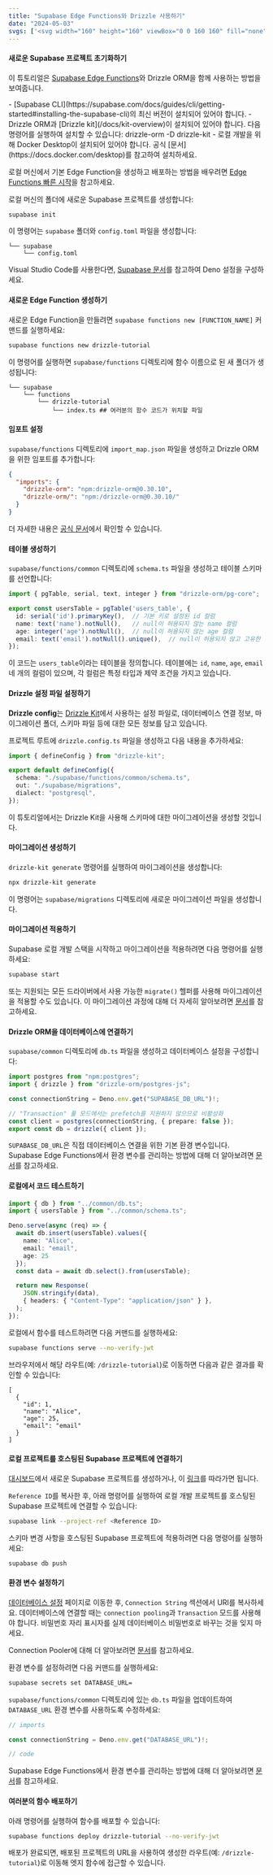 ```yaml
---
title: "Supabase Edge Functions와 Drizzle 사용하기"
date: "2024-05-03"
svgs: ['<svg width="160" height="160" viewBox="0 0 160 160" fill="none" xmlns="http://www.w3.org/2000/svg"><rect width="9.63139" height="40.8516" rx="4.8157" transform="matrix(0.873028 0.48767 -0.497212 0.867629 43.4805 67.3037)" fill="currentColor"></rect><rect width="9.63139" height="40.8516" rx="4.8157" transform="matrix(0.873028 0.48767 -0.497212 0.867629 76.9395 46.5342)" fill="currentColor"></rect><rect width="9.63139" height="40.8516" rx="4.8157" transform="matrix(0.873028 0.48767 -0.497212 0.867629 128.424 46.5352)" fill="currentColor"></rect><rect width="9.63139" height="40.8516" rx="4.8157" transform="matrix(0.873028 0.48767 -0.497212 0.867629 94.957 67.3037)" fill="currentColor"></rect></svg>', <svg width="24" height="25" viewBox="0 0 24 25" fill="currentColor" xmlns="http://www.w3.org/2000/svg"><path d="M13.3501 21.1611C12.9303 21.6898 12.079 21.4002 12.0689 20.7251L11.921 10.8511H18.5603C19.7628 10.8511 20.4335 12.24 19.6857 13.1818L13.3501 21.1611Z" /><path d="M10.6499 5.27307C11.0697 4.7443 11.921 5.03403 11.9311 5.70913L11.996 15.5831H5.43981C4.23723 15.5831 3.56652 14.1942 4.31432 13.2524L10.6499 5.27307Z"/></svg>]
---
```



#### 새로운 Supabase 프로젝트 초기화하기

이 튜토리얼은 [Supabase Edge Functions](https://supabase.com/docs/guides/functions)와 Drizzle ORM을 함께 사용하는 방법을 보여줍니다.

<Prerequisites>
- [Supabase CLI](https://supabase.com/docs/guides/cli/getting-started#installing-the-supabase-cli)의 최신 버전이 설치되어 있어야 합니다.
- Drizzle ORM과 [Drizzle kit](/docs/kit-overview)이 설치되어 있어야 합니다. 다음 명령어를 실행하여 설치할 수 있습니다:
<Npm>
drizzle-orm
-D drizzle-kit
</Npm>
- 로컬 개발을 위해 Docker Desktop이 설치되어 있어야 합니다. 공식 [문서](https://docs.docker.com/desktop)를 참고하여 설치하세요.
</Prerequisites>

로컬 머신에서 기본 Edge Function을 생성하고 배포하는 방법을 배우려면 [Edge Functions 빠른 시작](https://supabase.com/docs/guides/functions/quickstart)을 참고하세요.

<Steps>

로컬 머신의 폴더에 새로운 Supabase 프로젝트를 생성합니다:

```bash copy
supabase init
```

이 명령어는 `supabase` 폴더와 `config.toml` 파일을 생성합니다:

```text
└── supabase
    └── config.toml
```

Visual Studio Code를 사용한다면, [Supabase 문서](https://supabase.com/docs/guides/functions/local-development#deno-with-visual-studio-code)를 참고하여 Deno 설정을 구성하세요.

</Steps>


#### 새로운 Edge Function 생성하기

새로운 Edge Function을 만들려면 `supabase functions new [FUNCTION_NAME]` 커맨드를 실행하세요:

```bash
supabase functions new drizzle-tutorial
```

이 명령어를 실행하면 `supabase/functions` 디렉토리에 함수 이름으로 된 새 폴더가 생성됩니다:

```text
└── supabase
    └── functions
        └── drizzle-tutorial
            └── index.ts ## 여러분의 함수 코드가 위치할 파일
```


#### 임포트 설정

`supabase/functions` 디렉토리에 `import_map.json` 파일을 생성하고 Drizzle ORM을 위한 임포트를 추가합니다:

```json
{
  "imports": {
    "drizzle-orm": "npm:drizzle-orm@0.30.10",
    "drizzle-orm/": "npm:/drizzle-orm@0.30.10/"
  }
}
```

더 자세한 내용은 [공식 문서](https://supabase.com/docs/guides/functions/import-maps)에서 확인할 수 있습니다.


#### 테이블 생성하기

`supabase/functions/common` 디렉토리에 `schema.ts` 파일을 생성하고 테이블 스키마를 선언합니다:

```typescript
import { pgTable, serial, text, integer } from "drizzle-orm/pg-core";

export const usersTable = pgTable('users_table', {
  id: serial('id').primaryKey(),  // 기본 키로 설정된 id 컬럼
  name: text('name').notNull(),   // null이 허용되지 않는 name 컬럼
  age: integer('age').notNull(),  // null이 허용되지 않는 age 컬럼
  email: text('email').notNull().unique(),  // null이 허용되지 않고 고유한 email 컬럼
});
```

이 코드는 `users_table`이라는 테이블을 정의합니다. 테이블에는 `id`, `name`, `age`, `email` 네 개의 컬럼이 있으며, 각 컬럼은 특정 타입과 제약 조건을 가지고 있습니다.


#### Drizzle 설정 파일 설정하기

**Drizzle config**는 [Drizzle Kit](/docs/kit-overview)에서 사용하는 설정 파일로, 데이터베이스 연결 정보, 마이그레이션 폴더, 스키마 파일 등에 대한 모든 정보를 담고 있습니다.

프로젝트 루트에 `drizzle.config.ts` 파일을 생성하고 다음 내용을 추가하세요:

```typescript copy filename="drizzle.config.ts"
import { defineConfig } from "drizzle-kit";

export default defineConfig({
  schema: "./supabase/functions/common/schema.ts",
  out: "./supabase/migrations",
  dialect: "postgresql",
});
```

이 튜토리얼에서는 Drizzle Kit을 사용해 스키마에 대한 마이그레이션을 생성할 것입니다.


#### 마이그레이션 생성하기

`drizzle-kit generate` 명령어를 실행하여 마이그레이션을 생성합니다:

```bash
npx drizzle-kit generate
```

이 명령어는 `supabase/migrations` 디렉토리에 새로운 마이그레이션 파일을 생성합니다.


#### 마이그레이션 적용하기

Supabase 로컬 개발 스택을 시작하고 마이그레이션을 적용하려면 다음 명령어를 실행하세요:

```bash
supabase start
```

또는 지원되는 모든 드라이버에서 사용 가능한 `migrate()` 헬퍼를 사용해 마이그레이션을 적용할 수도 있습니다. 이 마이그레이션 과정에 대해 더 자세히 알아보려면 [문서](/docs/migrations)를 참고하세요.


#### Drizzle ORM을 데이터베이스에 연결하기

`supabase/common` 디렉토리에 `db.ts` 파일을 생성하고 데이터베이스 설정을 구성합니다:

```typescript
import postgres from "npm:postgres";
import { drizzle } from "drizzle-orm/postgres-js";

const connectionString = Deno.env.get("SUPABASE_DB_URL")!;

// "Transaction" 풀 모드에서는 prefetch를 지원하지 않으므로 비활성화
const client = postgres(connectionString, { prepare: false });
export const db = drizzle({ client });
```

`SUPABASE_DB_URL`은 직접 데이터베이스 연결을 위한 기본 환경 변수입니다. Supabase Edge Functions에서 환경 변수를 관리하는 방법에 대해 더 알아보려면 [문서](https://supabase.com/docs/guides/functions/secrets)를 참고하세요.


#### 로컬에서 코드 테스트하기

```typescript
import { db } from "../common/db.ts";
import { usersTable } from "../common/schema.ts";

Deno.serve(async (req) => {
  await db.insert(usersTable).values({
    name: "Alice",
    email: "email",
    age: 25
  });
  const data = await db.select().from(usersTable);

  return new Response(
    JSON.stringify(data),
    { headers: { "Content-Type": "application/json" } },
  );
});
```

로컬에서 함수를 테스트하려면 다음 커맨드를 실행하세요:

```bash
supabase functions serve --no-verify-jwt
```

브라우저에서 해당 라우트(예: `/drizzle-tutorial`)로 이동하면 다음과 같은 결과를 확인할 수 있습니다:

```plaintext
[
  {
    "id": 1,
    "name": "Alice",
    "age": 25,
    "email": "email"
  }
]
```


#### 로컬 프로젝트를 호스팅된 Supabase 프로젝트에 연결하기

[대시보드](https://supabase.com/dashboard)에서 새로운 Supabase 프로젝트를 생성하거나, 이 [링크](https://database.new/)를 따라가면 됩니다.

`Reference ID`를 복사한 후, 아래 명령어를 실행하여 로컬 개발 프로젝트를 호스팅된 Supabase 프로젝트에 연결할 수 있습니다:

```bash
supabase link --project-ref <Reference ID>
```

스키마 변경 사항을 호스팅된 Supabase 프로젝트에 적용하려면 다음 명령어를 실행하세요:

```bash
supabase db push
```


#### 환경 변수 설정하기

[데이터베이스 설정](https://supabase.com/dashboard/project/_/settings/database) 페이지로 이동한 후, `Connection String` 섹션에서 URI를 복사하세요. 데이터베이스에 연결할 때는 `connection pooling`과 `Transaction` 모드를 사용해야 합니다. 비밀번호 자리 표시자를 실제 데이터베이스 비밀번호로 바꾸는 것을 잊지 마세요.

Connection Pooler에 대해 더 알아보려면 [문서](https://supabase.com/docs/guides/database/connecting-to-postgres#connection-pooler)를 참고하세요.

환경 변수를 설정하려면 다음 커맨드를 실행하세요:

```bash
supabase secrets set DATABASE_URL=
```

`supabase/functions/common` 디렉토리에 있는 `db.ts` 파일을 업데이트하여 `DATABASE_URL` 환경 변수를 사용하도록 수정하세요:

```typescript
// imports

const connectionString = Deno.env.get("DATABASE_URL")!;

// code
```

Supabase Edge Functions에서 환경 변수를 관리하는 방법에 대해 더 알아보려면 [문서](https://supabase.com/docs/guides/functions/secrets)를 참고하세요.


#### 여러분의 함수 배포하기

아래 명령어를 실행하여 함수를 배포할 수 있습니다:

```bash
supabase functions deploy drizzle-tutorial --no-verify-jwt
```

배포가 완료되면, 배포된 프로젝트의 URL을 사용하여 생성한 라우트(예: `/drizzle-tutorial`)로 이동해 엣지 함수에 접근할 수 있습니다.



